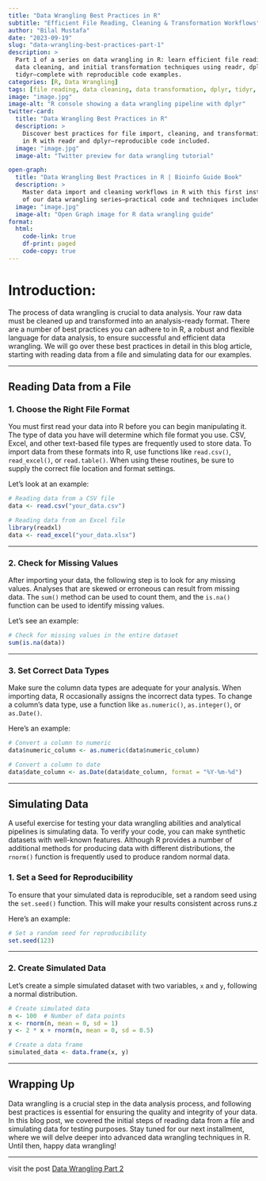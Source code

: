 ```yaml
---
title: "Data Wrangling Best Practices in R"
subtitle: "Efficient File Reading, Cleaning & Transformation Workflows"
author: "Bilal Mustafa"
date: "2023-09-19"
slug: "data-wrangling-best-practices-part-1"
description: >
  Part 1 of a series on data wrangling in R: learn efficient file reading,
  data cleaning, and initial transformation techniques using readr, dplyr, and
  tidyr—complete with reproducible code examples.
categories: [R, Data Wrangling]
tags: [file reading, data cleaning, data transformation, dplyr, tidyr, tidyverse, R programming]
image: "image.jpg"
image-alt: "R console showing a data wrangling pipeline with dplyr"
twitter-card:
  title: "Data Wrangling Best Practices in R"
  description: >
    Discover best practices for file import, cleaning, and transformation
    in R with readr and dplyr—reproducible code included.
  image: "image.jpg"
  image-alt: "Twitter preview for data wrangling tutorial"

open-graph:
  title: "Data Wrangling Best Practices in R | Bioinfo Guide Book"
  description: >
    Master data import and cleaning workflows in R with this first installment
    of our data wrangling series—practical code and techniques included.
  image: "image.jpg"
  image-alt: "Open Graph image for R data wrangling guide"
format:
  html:
    code-link: true
    df-print: paged
    code-copy: true
---
```





# Introduction:

The process of data wrangling is crucial to data analysis.
Your raw data must be cleaned up and transformed into an analysis-ready format.
There are a number of best practices you can adhere to in R, a robust and flexible language for data analysis, to ensure successful and efficient data wrangling.
We will go over these best practices in detail in this blog article, starting with reading data from a file and simulating data for our examples.

------------------------------------------------------------------------

## **Reading Data from a File**

### **1. Choose the Right File Format**

You must first read your data into R before you can begin manipulating it.
The type of data you have will determine which file format you use.
CSV, Excel, and other text-based file types are frequently used to store data.
To import data from these formats into R, use functions like `read.csv()`, `read_excel()`, or `read.table()`.
When using these routines, be sure to supply the correct file location and format settings.

Let's look at an example:

```r

# Reading data from a CSV file
data <- read.csv("your_data.csv")

# Reading data from an Excel file
library(readxl)
data <- read_excel("your_data.xlsx")
```

------------------------------------------------------------------------

### **2. Check for Missing Values**

After importing your data, the following step is to look for any missing values.
Analyses that are skewed or erroneous can result from missing data.
The `sum()` method can be used to count them, and the `is.na()` function can be used to identify missing values.

Let's see an example:

```r

# Check for missing values in the entire dataset
sum(is.na(data))
```

------------------------------------------------------------------------

### **3. Set Correct Data Types**

Make sure the column data types are adequate for your analysis.
When importing data, R occasionally assigns the incorrect data types.
To change a column's data type, use a function like `as.numeric()`, `as.integer()`, or `as.Date()`.

Here's an example:

```r

# Convert a column to numeric
data$numeric_column <- as.numeric(data$numeric_column)

# Convert a column to date
data$date_column <- as.Date(data$date_column, format = "%Y-%m-%d")
```

------------------------------------------------------------------------

## **Simulating Data**

A useful exercise for testing your data wrangling abilities and analytical pipelines is simulating data.
To verify your code, you can make synthetic datasets with well-known features.
Although R provides a number of additional methods for producing data with different distributions, the `rnorm()` function is frequently used to produce random normal data.

### **1. Set a Seed for Reproducibility**

To ensure that your simulated data is reproducible, set a random seed using the `set.seed()` function.
This will make your results consistent across runs.z

Here's an example:

```r

# Set a random seed for reproducibility
set.seed(123)
```

------------------------------------------------------------------------

### **2. Create Simulated Data**

Let's create a simple simulated dataset with two variables, `x` and `y`, following a normal distribution.

```r

# Create simulated data
n <- 100  # Number of data points
x <- rnorm(n, mean = 0, sd = 1)
y <- 2 * x + rnorm(n, mean = 0, sd = 0.5)

# Create a data frame
simulated_data <- data.frame(x, y)
```

------------------------------------------------------------------------

## **Wrapping Up**

Data wrangling is a crucial step in the data analysis process, and following best practices is essential for ensuring the quality and integrity of your data.
In this blog post, we covered the initial steps of reading data from a file and simulating data for testing purposes.
Stay tuned for our next installment, where we will delve deeper into advanced data wrangling techniques in R.
Until then, happy data wrangling!

------------------------------------------------------------------------

visit the post [Data Wrangling Part 2](../../posts/DataWrangling2_R/datawrangle2.html)
